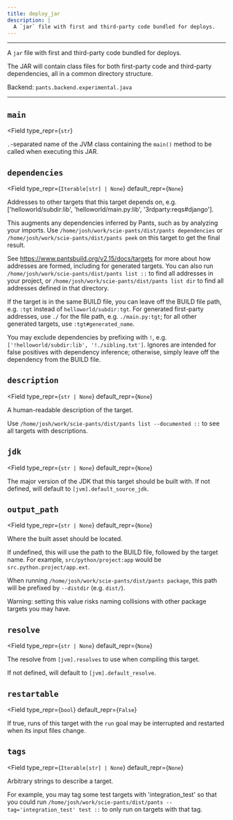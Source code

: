 ```yaml
---
title: deploy_jar
description: |
  A `jar` file with first and third-party code bundled for deploys.
---
```



---

A `jar` file with first and third-party code bundled for deploys.

The JAR will contain class files for both first-party code and third-party dependencies, all in a common directory structure.

Backend: <span className="color--primary">`pants.backend.experimental.java`</span>

---

<span className={styles.options}>

## `main`

<Field
    type_repr={`str`}
>

`.`-separated name of the JVM class containing the `main()` method to be called when executing this JAR.

</Field>

## `dependencies`

<Field
    type_repr={`Iterable[str] | None`}
    default_repr={`None`}
>

Addresses to other targets that this target depends on, e.g. [&#x27;helloworld/subdir:lib&#x27;, &#x27;helloworld/main.py:lib&#x27;, &#x27;3rdparty:reqs#django&#x27;].

This augments any dependencies inferred by Pants, such as by analyzing your imports. Use `/home/josh/work/scie-pants/dist/pants dependencies` or `/home/josh/work/scie-pants/dist/pants peek` on this target to get the final result.

See https://www.pantsbuild.org/v2.15/docs/targets for more about how addresses are formed, including for generated targets. You can also run `/home/josh/work/scie-pants/dist/pants list ::` to find all addresses in your project, or `/home/josh/work/scie-pants/dist/pants list dir` to find all addresses defined in that directory.

If the target is in the same BUILD file, you can leave off the BUILD file path, e.g. `:tgt` instead of `helloworld/subdir:tgt`. For generated first-party addresses, use `./` for the file path, e.g. `./main.py:tgt`; for all other generated targets, use `:tgt#generated_name`.

You may exclude dependencies by prefixing with `!`, e.g. `['!helloworld/subdir:lib', '!./sibling.txt']`. Ignores are intended for false positives with dependency inference; otherwise, simply leave off the dependency from the BUILD file.

</Field>

## `description`

<Field
    type_repr={`str | None`}
    default_repr={`None`}
>

A human-readable description of the target.

Use `/home/josh/work/scie-pants/dist/pants list --documented ::` to see all targets with descriptions.

</Field>

## `jdk`

<Field
    type_repr={`str | None`}
    default_repr={`None`}
>

The major version of the JDK that this target should be built with. If not defined, will default to `[jvm].default_source_jdk`.

</Field>

## `output_path`

<Field
    type_repr={`str | None`}
    default_repr={`None`}
>

Where the built asset should be located.

If undefined, this will use the path to the BUILD file, followed by the target name. For example, `src/python/project:app` would be `src.python.project/app.ext`.

When running `/home/josh/work/scie-pants/dist/pants package`, this path will be prefixed by `--distdir` (e.g. `dist/`).

Warning: setting this value risks naming collisions with other package targets you may have.

</Field>

## `resolve`

<Field
    type_repr={`str | None`}
    default_repr={`None`}
>

The resolve from `[jvm].resolves` to use when compiling this target.

If not defined, will default to `[jvm].default_resolve`.

</Field>

## `restartable`

<Field
    type_repr={`bool`}
    default_repr={`False`}
>

If true, runs of this target with the `run` goal may be interrupted and restarted when its input files change.

</Field>

## `tags`

<Field
    type_repr={`Iterable[str] | None`}
    default_repr={`None`}
>

Arbitrary strings to describe a target.

For example, you may tag some test targets with &#x27;integration_test&#x27; so that you could run `/home/josh/work/scie-pants/dist/pants --tag='integration_test' test ::` to only run on targets with that tag.

</Field>

</span>
